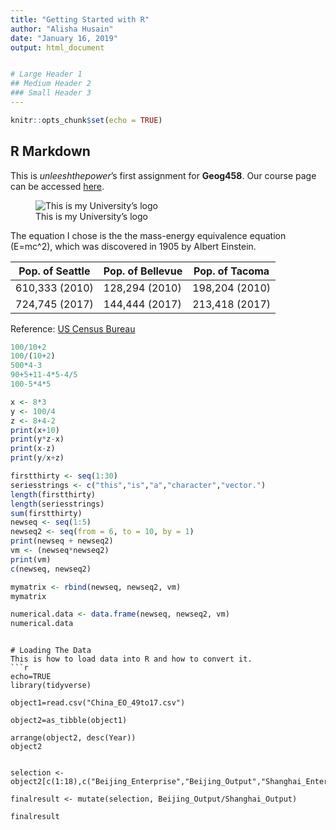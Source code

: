 ---
title: "Getting Started with R"
author: "Alisha Husain"
date: "January 16, 2019"
output: html_document


# Large Header 1
## Medium Header 2
### Small Header 3
---

```{r setup, include=FALSE}
knitr::opts_chunk$set(echo = TRUE)
```

## R Markdown

This is *unleeshthepower*'s first assignment for **Geog458**. Our course page can be accessed [here](https://canvas.uw.edu/courses/1269928).

![This is my University's logo](https://upload.wikimedia.org/wikipedia/commons/3/36/University_of_Washington_Block_W_logo_RGB_brand_colors.SVG)

The equation I chose is the the mass-energy equivalence equation \(E=mc^2\), which was discovered in 1905 by Albert Einstein.


Pop. of Seattle | Pop. of Bellevue  | Pop. of Tacoma  |
----------------|-------------------|-----------------|
610,333 (2010)  |   128,294 (2010)  |   198,204 (2010)|
724,745 (2017)  |   144,444 (2017)  |   213,418 (2017)|
Reference: [US Census Bureau](https://www.census.gov/)

```{r}
100/10+2
100/(10+2)
500*4-3
90+5+11-4*5-4/5
100-5*4*5

x <- 8*3
y <- 100/4
z <- 8+4-2
print(x+10)
print(y*z-x)
print(x-z)
print(y/x+z)

firstthirty <- seq(1:30) 
seriesstrings <- c("this","is","a","character","vector.")
length(firstthirty)
length(seriesstrings)
sum(firstthirty)
newseq <- seq(1:5)
newseq2 <- seq(from = 6, to = 10, by = 1)
print(newseq + newseq2)
vm <- (newseq*newseq2)
print(vm)
c(newseq, newseq2)

mymatrix <- rbind(newseq, newseq2, vm)
mymatrix

numerical.data <- data.frame(newseq, newseq2, vm)
numerical.data
```

```

# Loading The Data
This is how to load data into R and how to convert it. 
```{r}
echo=TRUE
library(tidyverse)

object1=read.csv("China_EO_49to17.csv")

object2=as_tibble(object1)

arrange(object2, desc(Year))
object2


selection <- object2[c(1:18),c("Beijing_Enterprise","Beijing_Output","Shanghai_Enterprise","Shanghai_Output")]

finalresult <- mutate(selection, Beijing_Output/Shanghai_Output)

finalresult

```


